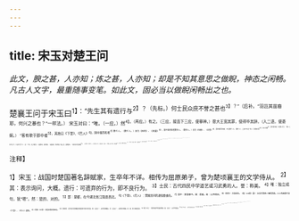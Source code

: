 ```yaml
---
---
---
```

title: 宋玉对楚王问
---



*此文，腴之甚，人亦知；炼之甚，人亦知；却是不知其意思之做睨，神态之闲畅。凡古人文字，最重随事变笔。如此文，固必当以做睨闲畅出之也。*

楚襄王问于宋玉曰<sup>1】：“先生其有遗行与<sup>2】？（先标。）何士民众庶不誉之甚也<sup>3】？”（后补。“羽岂其苗裔耶，何兴之暴也？”一样法。）
宋玉对曰：“唯。（一应。）然<sup>4】。（再应。）有之。（三应，接连下三应，便摹神。）愿大王宽其罪，使得毕其辞。（入二语，便委婉。）
“客有歌于郢中者<sup>5】，其始曰《下里》、《巴人》<sup>6】，国中属而和者<sup>7】数千人。（数千人。）其为《阳阿》、《燕露》<sup>8】，国中属而和者数百人。（数百人。）其为《阳春》、《白雪》<sup>9】，国中属而和者，不过数十人。（数十人，上加“不过”字。）引商刻羽<sup>10】，杂以流微<sup>11】，国中属而和者，不过数人而已。（“数人”上加“不过”字，下又加“而已”字。）是（一字句，总上四段也。）其曲弥高，其和弥寡。（其曲其和，弥高弥寡，结束上文，最腴最炼。）
“故鸟有凤而鱼有鲲<sup>17】。（上是譬，此又譬。上，先开后总。此，先总后开。法变。）凤凰上击九千里，绝云霓<sup>13】、负苍天，翱翔乎杳冥之上<sup>14】。（写凤凰，下如许语，腴甚。）夫藩篱之鹦<sup>15】，岂能与之料天地之高哉<sup>16】？（写“鹦”，只下“藩篱”二字。）鲲鱼朝发昆仑之墟<sup>17】，暴響于碣石<sup>18】，暮宿于孟诸<sup>19】。（写“鲲鱼”，下如许语，腴甚。）夫尺泽之鲵<sup>20】，岂能与之量江海之大哉？（写“鲵”，只下“尺泽＂二字。）
“故非独鸟有凤而鱼有鲲也，（上用一“故”字过，此再用一“故”字过。）士亦有之。夫圣人之瑰意琦行<sup>20】，超然独处，（八字，腴之至，炼之至。）夫世俗之民，又安知臣之所为哉？”（与上一样落句。）

<sup>注释】

<sup>1】宋玉：战国时楚国著名辞赋家，生卒年不详。相传为屈原弟子，曾为楚顷襄王的文学侍从。
<sup>2】其：表示询问，大概。遗行：可遗弃的行为，即不良行为。
<sup>3】士民：古代四民中学道艺或习武勇的人。誉：称美。
<sup>4】唯：独立成句，犹“嗯”。然：是的、对的。
<sup>5】郢：楚都，在今湖北省江陵县西北。
<sup>6】《下里》、《巴人》：楚国民间的通俗歌曲名。
<sup>7】国中：即国都中。属：跟着。和：以声相应。
<sup>8】《阳阿》：古歌曲名。《薤（xiè屑）露》：出殡时挽柩人唱的挽歌。以上两曲都不如《下里》、《巴人》通俗。
<sup>9】《阳春》《白雪》：楚国高雅的歌曲名。
<sup>10】引商刻羽：意为拉长轻劲敏疾的商音降为低平的羽音。商：五音之一，其声轻劲敏疾。羽：五音之一，其声低平掩映。刻：减，犹下降的意思。
<sup>11】流徵（zhǐ止）：意即流转着抑扬递续的微音。徽：五音之一，其声抑扬递续。
<sup>12】鲲（kūn昆）：古代传说中的大鱼。
<sup>13】绝云霓：穿透云雾。
<sup>14】杳（yǎo咬）冥：极远之处。
<sup>15】蕃篱：篱笆。鹦（yàn晏）：小鸟。
<sup>16】料：估计。
<sup>17】墟：山基。
<sup>18】暴誉（qí耆）：显露鱼脊。碣石：山名，在今河北省昌黎县西北，靠渤海边。
<sup>19】孟诸：古泽名，在今河南省商丘县东北。
<sup>20】尺泽：尺把大的小水塘。鲵（ní倪），小鱼。
<sup>21】瑰意：卓越的思想。琦行：不平凡的行为。